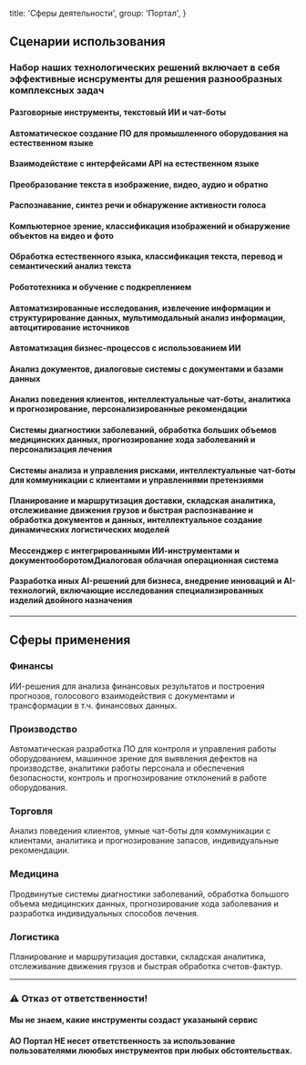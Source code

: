 
  title: 'Сферы деятельности',
  group: 'Портал',
}

## Сценарии использования
### Набор наших технологических решений включает в себя эффективные иснсрументы для решения разнообразных комплексных задач

#### Разговорные инструменты, текстовый ИИ и чат-боты
#### Автоматическое создание ПО для промышленного оборудования на естественном языке
#### Взаимодействие с интерфейсами API на естественном языке
#### Преобразование текста в изображение, видео, аудио и обратно
#### Распознавание, синтез речи и обнаружение активности голоса
#### Компьютерное зрение, классификация изображений и обнаружение объектов на видео и фото
#### Обработка естественного языка, классификация текста, перевод и семантический анализ текста
#### Робототехника и обучение с подкреплением
#### Автоматизированные исследования, извлечение информации и структурирование данных, мультимодальный анализ информации, автоцитирование источников
#### Автоматизация бизнес-процессов с использованием ИИ
#### Анализ документов, диалоговые системы с документами и базами данных
#### Анализ поведения клиентов, интеллектуальные чат-боты, аналитика и прогнозирование, персонализированные рекомендации
#### Системы диагностики заболеваний, обработка больших объемов медицинских данных, прогнозирование хода заболеваний и персонализация лечения
#### Системы анализа и управления рисками, интеллектуальные чат-боты для коммуникации с клиентами и управлениями претензиями
#### Планирование и маршрутизация доставки, складская аналитика, отслеживание движения грузов и быстрая распознавание и обработка документов и данных, интеллектуальное создание динамических логистических моделей
#### Мессенджер с интегрированными ИИ-инструментами и документооборотомДиалоговая облачная операционная система
#### Разработка иных AI-решений для бизнеса, внедрение инноваций и AI-технологий, включающие исследования специализированных изделий двойного назначения

---

## Сферы применения

### Финансы
ИИ-решения для анализа финансовых результатов и построения прогнозов, голосового взаимодействия с документами и трансформации в т.ч. финансовых данных.
### Производство
Автоматическая разработка ПО для контроля и управления работы оборудованием, машинное зрение для выявления дефектов на производстве, аналитики работы персонала и обеспечения безопасности, контроль и прогнозирование отклонений в работе оборудования. 
### Торговля
Анализ поведения клиентов, умные чат-боты для коммуникации с клиентами, аналитика и прогнозирование запасов, индивидуальные рекомендации. 
### Медицина
Продвинутые системы диагностики заболеваний, обработка большого объема медицинских данных, прогнозирование хода заболевания и разработка индивидуальных способов лечения. 
### Логистика
Планирование и маршрутизация доставки, складская аналитика, отслеживание движения грузов и быстрая обработка счетов-фактур.


---

### ⚠️ Отказ от ответственности!
#### Мы не знаем, какие инструменты создаст указанынй сервис
#### АО Портал НЕ несет ответственность за использование пользователями лююбых инструментов при любых обстоятельствах.

